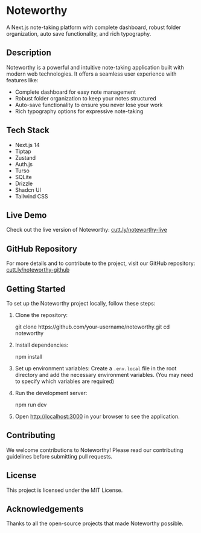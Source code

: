 
<SectionProvider>
  <h1 className="text-5xl font-bold">Noteworthy</h1>

A Next.js note-taking platform with complete dashboard, robust folder organization, auto save functionality, and rich typography.

<VideoDemo href={metadata.video_demo_url} />

## Description

Noteworthy is a powerful and intuitive note-taking application built with modern web technologies. It offers a seamless user experience with features like:

- Complete dashboard for easy note management
- Robust folder organization to keep your notes structured
- Auto-save functionality to ensure you never lose your work
- Rich typography options for expressive note-taking

## Tech Stack

- Next.js 14
- Tiptap
- Zustand
- Auth.js
- Turso
- SQLite
- Drizzle
- Shadcn UI
- Tailwind CSS

## Live Demo

Check out the live version of Noteworthy:
[cutt.ly/noteworthy-live](https://cutt.ly/noteworthy-live)

## GitHub Repository

For more details and to contribute to the project, visit our GitHub repository:
[cutt.ly/noteworthy-github](https://cutt.ly/noteworthy-github)

## Getting Started

To set up the Noteworthy project locally, follow these steps:

1. Clone the repository:

   <CodeBlock>
     <span>git clone https://github.com/your-username/noteworthy.git</span>
     <span>cd noteworthy</span>
   </CodeBlock>

2. Install dependencies:

   <CodeBlock>
     <span>npm install</span>
   </CodeBlock>

3. Set up environment variables:
   Create a `.env.local` file in the root directory and add the necessary environment variables. (You may need to specify which variables are required)

4. Run the development server:

   <CodeBlock>
     <span>npm run dev</span>
   </CodeBlock>

5. Open [http://localhost:3000](http://localhost:3000) in your browser to see the application.

## Contributing

We welcome contributions to Noteworthy! Please read our contributing guidelines before submitting pull requests.

## License

This project is licensed under the MIT License.

## Acknowledgements

Thanks to all the open-source projects that made Noteworthy possible.

</SectionProvider>
